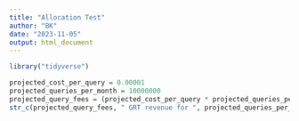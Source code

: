 ```yaml
---
title: "Allocation Test"
author: "BK"
date: "2023-11-05"
output: html_document
---
```


```r
library("tidyverse")

```

```r
projected_cost_per_query = 0.00001
projected_queries_per_month = 10000000
projected_query_fees = (projected_cost_per_query * projected_queries_per_month)
str_c(projected_query_fees, " GRT revenue for ", projected_queries_per_month, " queries")
```